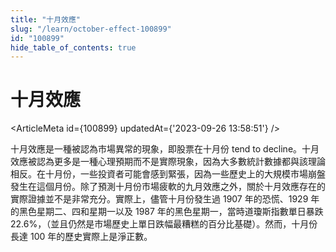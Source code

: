 ```yaml
---
title: "十月效應"
slug: "/learn/october-effect-100899"
id: "100899"
hide_table_of_contents: true
---
```



# 十月效應

<ArticleMeta id={100899} updatedAt={'2023-09-26 13:58:51'} />
<div className='border-solid border-b border-t-0 my-4 border-[var(--ifm-color-gray-300)]' />

十月效應是一種被認為市場異常的現象，即股票在十月份 tend to decline。十月效應被認為更多是一種心理預期而不是實際現象，因為大多數統計數據都與該理論相反。在十月份，一些投資者可能會感到緊張，因為一些歷史上的大規模市場崩盤發生在這個月份。除了預測十月份市場疲軟的九月效應之外，關於十月效應存在的實際證據並不是非常充分。實際上，儘管十月份發生過 1907 年的恐慌、1929 年的黑色星期二、四和星期一以及 1987 年的黑色星期一，當時道瓊斯指數單日暴跌 22.6%，（並且仍然是市場歷史上單日跌幅最糟糕的百分比基礎）。然而，十月份長達 100 年的歷史實際上是淨正數。
